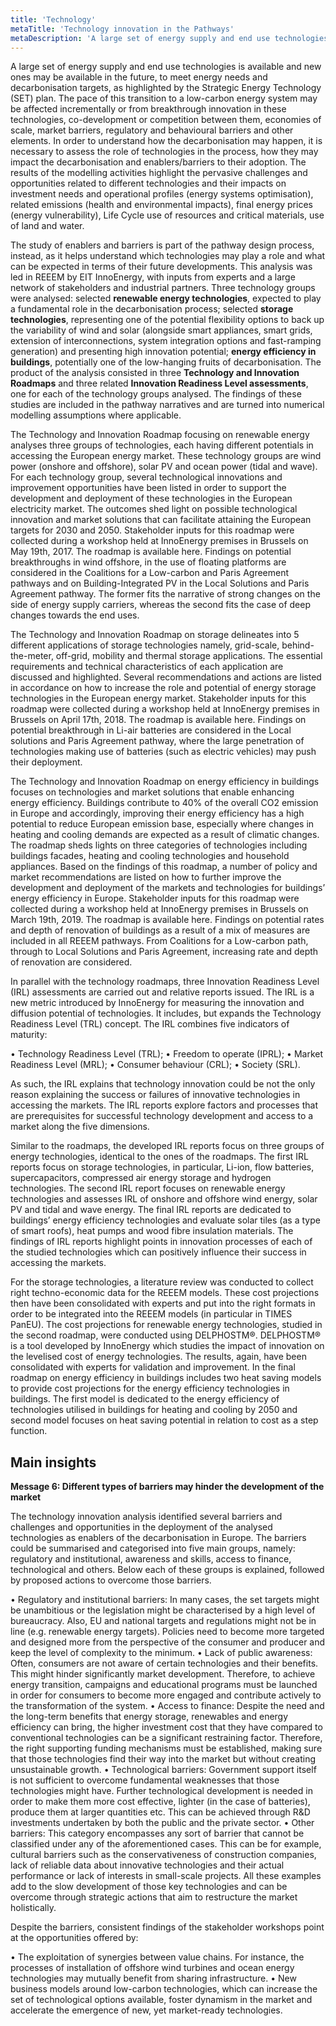 ```yaml
---
title: 'Technology'
metaTitle: 'Technology innovation in the Pathways'
metaDescription: 'A large set of energy supply and end use technologies is available and new ones may be available in the future, to meet energy needs and decarbonisation targets, as highlighted by the Strategic Energy Technology (SET) plan.'
---
```


A large set of energy supply and end use technologies is available and new ones may be available in the future, to meet energy needs and decarbonisation targets, as highlighted by the Strategic Energy Technology (SET) plan. The pace of this transition to a low-carbon energy system may be affected incrementally or from breakthrough innovation in these technologies, co-development or competition between them, economies of scale, market barriers, regulatory and behavioural barriers and other elements. In order to understand how the decarbonisation may happen, it is necessary to assess the role of technologies in the process, how they may impact the decarbonisation and enablers/barriers to their adoption. The results of the modelling activities highlight the pervasive challenges and opportunities related to different technologies and their impacts on investment needs and operational profiles (energy systems optimisation), related emissions (health and environmental impacts), final energy prices (energy vulnerability), Life Cycle use of resources and critical materials, use of land and water.

The study of enablers and barriers is part of the pathway design process, instead, as it helps understand which technologies may play a role and what can be expected in terms of their future developments. This analysis was led in REEEM by EIT InnoEnergy, with inputs from experts and a large network of stakeholders and industrial partners. Three technology groups were analysed: selected **renewable energy technologies**, expected to play a fundamental role in the decarbonisation process; selected **storage technologies**, representing one of the potential flexibility options to back up the variability of wind and solar (alongside smart appliances, smart grids, extension of interconnections, system integration options and fast-ramping generation) and presenting high innovation potential; **energy efficiency in buildings**, potentially one of the low-hanging fruits of decarbonisation. The product of the analysis consisted in three **Technology and Innovation Roadmaps** and three related **Innovation Readiness Level assessments**, one for each of the technology groups analysed. The findings of these studies are included in the pathway narratives and are turned into numerical modelling assumptions where applicable. 

The Technology and Innovation Roadmap focusing on renewable energy analyses three groups of technologies, each having different potentials in accessing the European energy market. These technology groups are wind power (onshore and offshore), solar PV and ocean power (tidal and wave). For each technology group, several technological innovations and improvement opportunities have been listed in order to support the development and deployment of these technologies in the European electricity market. The outcomes shed light on possible technological innovation and market solutions that can facilitate attaining the European targets for 2030 and 2050. Stakeholder inputs for this roadmap were collected during a workshop held at InnoEnergy premises in Brussels on May 19th, 2017. The roadmap is available here. Findings on potential breakthroughs in wind offshore, in the use of floating platforms are considered in the Coalitions for a Low-carbon and Paris Agreement pathways and on Building-Integrated PV in the Local Solutions and Paris Agreement pathway. The former fits the narrative of strong changes on the side of energy supply carriers, whereas the second fits the case of deep changes towards the end uses.

The Technology and Innovation Roadmap on storage delineates into 5 different applications of storage technologies namely, grid-scale, behind-the-meter, off-grid, mobility and thermal storage applications. The essential requirements and technical characteristics of each application are discussed and highlighted. Several recommendations and actions are listed in accordance on how to increase the role and potential of energy storage technologies in the European energy market. Stakeholder inputs for this roadmap were collected during a workshop held at InnoEnergy premises in Brussels on April 17th, 2018. The roadmap is available here. Findings on potential breakthrough in Li-air batteries are considered in the Local solutions and Paris Agreement pathway, where the large penetration of technologies making use of batteries (such as electric vehicles) may push their deployment.

The Technology and Innovation Roadmap on energy efficiency in buildings focuses on technologies and market solutions that enable enhancing energy efficiency. Buildings contribute to 40% of the overall CO2 emission in Europe and accordingly, improving their energy efficiency has a high potential to reduce European emission base, especially where changes in heating and cooling demands are expected as a result of climatic changes. The roadmap sheds lights on three categories of technologies including buildings facades, heating and cooling technologies and household appliances. Based on the findings of this roadmap, a number of policy and market recommendations are listed on how to further improve the development and deployment of the markets and technologies for buildings’ energy efficiency in Europe. Stakeholder inputs for this roadmap were collected during a workshop held at InnoEnergy premises in Brussels on March 19th, 2019. The roadmap is available here. Findings on potential rates and depth of renovation of buildings as a result of a mix of measures are included in all REEEM pathways. From Coalitions for a Low-carbon path, through to Local Solutions and Paris Agreement, increasing rate and depth of renovation are considered.

In parallel with the technology roadmaps, three Innovation Readiness Level (IRL) assessments are carried out and relative reports issued. The IRL is a new metric introduced by InnoEnergy for measuring the innovation and diffusion potential of technologies. It includes, but expands the Technology Readiness Level (TRL) concept. The IRL combines five indicators of maturity:

•	Technology Readiness Level (TRL);
•	Freedom to operate (IPRL);
•	Market Readiness Level (MRL);
•	Consumer behaviour (CRL);
•	Society (SRL).

As such, the IRL explains that technology innovation could be not the only reason explaining the success or failures of innovative technologies in accessing the markets. The IRL reports explore factors and processes that are prerequisites for successful technology development and access to a market along the five dimensions.

Similar to the roadmaps, the developed IRL reports focus on three groups of energy technologies, identical to the ones of the roadmaps. The first IRL reports focus on storage technologies, in particular, Li-ion, flow batteries, supercapacitors, compressed air energy storage and hydrogen technologies. The second IRL report focuses on renewable energy technologies and assesses IRL of onshore and offshore wind energy, solar PV and tidal and wave energy. The final IRL reports are dedicated to buildings’ energy efficiency technologies and evaluate solar tiles (as a type of smart roofs), heat pumps and wood fibre insulation materials. The findings of IRL reports highlight points in innovation processes of each of the studied technologies which can positively influence their success in accessing the markets.

For the storage technologies, a literature review was conducted to collect right techno-economic data for the REEEM models. These cost projections then have been consolidated with experts and put into the right formats in order to be integrated into the REEEM models (in particular in TIMES PanEU). The cost projections for renewable energy technologies, studied in the second roadmap, were conducted using DELPHOSTM®. DELPHOSTM® is a tool developed by InnoEnergy which studies the impact of innovation on the levelised cost of energy technologies. The results, again, have been consolidated with experts for validation and improvement. In the final roadmap on energy efficiency in buildings includes two heat saving models to provide cost projections for the energy efficiency technologies in buildings. The first model is dedicated to the energy efficiency of technologies utilised in buildings for heating and cooling by 2050 and second model focuses on heat saving potential in relation to cost as a step function.

## Main insights

**Message 6: Different types of barriers may hinder the development of the market**

The technology innovation analysis identified several barriers and challenges and opportunities in the deployment of the analysed technologies as enablers of the decarbonisation in Europe. The barriers could be summarised and categorised into five main groups, namely: regulatory and institutional, awareness and skills, access to finance, technological and others. Below each of these groups is explained, followed by proposed actions to overcome those barriers.

•	Regulatory and institutional barriers: In many cases, the set targets might be unambitious or the legislation might be characterised by a high level of bureaucracy. Also, EU and national targets and regulations might not be in line (e.g. renewable energy targets). Policies need to become more targeted and designed more from the perspective of the consumer and producer and keep the level of complexity to the minimum.
•	Lack of public awareness: Often, consumers are not aware of certain technologies and their benefits. This might hinder significantly market development. Therefore, to achieve energy transition, campaigns and educational programs must be launched in order for consumers to become more engaged and contribute actively to the transformation of the system.
•	Access to finance: Despite the need and the long-term benefits that energy storage, renewables and energy efficiency can bring, the higher investment cost that they have compared to conventional technologies can be a significant restraining factor. Therefore, the right supporting funding mechanisms must be established, making sure that those technologies find their way into the market but without creating unsustainable growth.
•	Technological barriers: Government support itself is not sufficient to overcome fundamental weaknesses that those technologies might have. Further technological development is needed in order to make them more cost effective, lighter (in the case of batteries), produce them at larger quantities etc. This can be achieved through R&D investments undertaken by both the public and the private sector.
•	Other barriers: This category encompasses any sort of barrier that cannot be classified under any of the aforementioned cases. This can be for example, cultural barriers such as the conservativeness of construction companies, lack of reliable data about innovative technologies and their actual performance or lack of interests in small-scale projects. All these examples add to the slow development of those key technologies and can be overcome through strategic actions that aim to restructure the market holistically.

Despite the barriers, consistent findings of the stakeholder workshops point at the opportunities offered by:

•	The exploitation of synergies between value chains. For instance, the processes of installation of offshore wind turbines and ocean energy technologies may mutually benefit from sharing infrastructure.
•	New business models around low-carbon technologies, which can increase the set of technological options available, foster dynamism in the market and accelerate the emergence of new, yet market-ready technologies.
